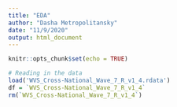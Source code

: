 ```yaml
---
title: "EDA"
author: "Dasha Metropolitansky"
date: "11/9/2020"
output: html_document
---
```


```r
knitr::opts_chunk$set(echo = TRUE)

# Reading in the data
load('WVS_Cross-National_Wave_7_R_v1_4.rdata') 
df = `WVS_Cross-National_Wave_7_R_v1_4`
rm(`WVS_Cross-National_Wave_7_R_v1_4`)
```

